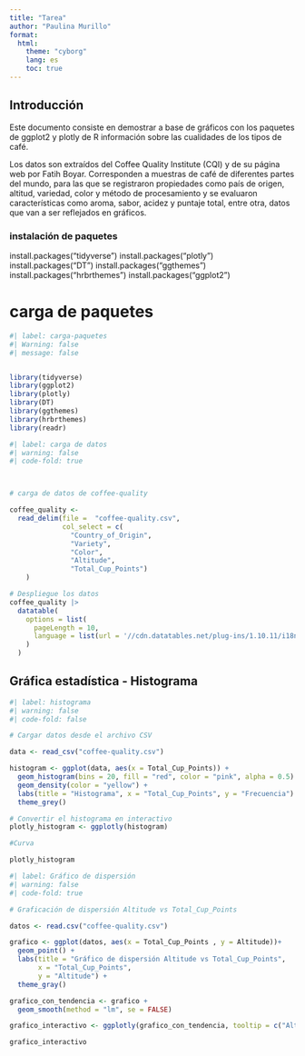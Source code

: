 ---
title: "Tarea"
author: "Paulina Murillo"
format: 
  html:
    theme: "cyborg"
    lang: es
    toc: true
---


## Introducción
Este documento consiste en demostrar a base de gráficos con los paquetes de ggplot2 y plotly de R información sobre las cualidades de los tipos de café.

Los datos son extraídos del Coffee Quality Institute (CQI) y de su página web por Fatih Boyar. Corresponden a muestras de café de diferentes partes del mundo, para las que se registraron propiedades como país de origen, altitud, variedad, color y método de procesamiento y se evaluaron características como aroma, sabor, acidez y puntaje total, entre otra, datos que van a ser reflejados en gráficos.


### instalación de paquetes

install.packages("tidyverse")
install.packages("plotly")
install.packages("DT")
install.packages("ggthemes")
install.packages("hrbrthemes")
install.packages("ggplot2")

# carga de paquetes
```{r}
#| label: carga-paquetes
#| Warning: false
#| message: false


library(tidyverse)
library(ggplot2)
library(plotly)
library(DT)
library(ggthemes)
library(hrbrthemes)
library(readr)
```

```{r}
#| label: carga de datos
#| warning: false
#| code-fold: true



# carga de datos de coffee-quality

coffee_quality <-
  read_delim(file =  "coffee-quality.csv",
             col_select = c(
               "Country_of_Origin",
               "Variety",
               "Color",
               "Altitude",
               "Total_Cup_Points")
    )

# Despliegue los datos
coffee_quality |>
  datatable(
    options = list(
      pageLength = 10,
      language = list(url = '//cdn.datatables.net/plug-ins/1.10.11/i18n/Spanish.json')
    )
  )

```

## Gráfica estadística - Histograma

```{r}
#| label: histograma
#| warning: false
#| code-fold: false

# Cargar datos desde el archivo CSV 

data <- read_csv("coffee-quality.csv")

histogram <- ggplot(data, aes(x = Total_Cup_Points)) +
  geom_histogram(bins = 20, fill = "red", color = "pink", alpha = 0.5) +
  geom_density(color = "yellow") +
  labs(title = "Histograma", x = "Total_Cup_Points", y = "Frecuencia") +
  theme_grey()

# Convertir el histograma en interactivo
plotly_histogram <- ggplotly(histogram)

#Curva

plotly_histogram


```


```{r}
#| label: Gráfico de dispersión 
#| warning: false
#| code-fold: true

# Graficación de dispersión Altitude vs Total_Cup_Points

datos <- read.csv("coffee-quality.csv")

grafico <- ggplot(datos, aes(x = Total_Cup_Points , y = Altitude))+
  geom_point() +
  labs(title = "Gráfico de dispersión Altitude vs Total_Cup_Points",
       x = "Total_Cup_Points",
       y = "Altitude") +
  theme_gray()

grafico_con_tendencia <- grafico +
  geom_smooth(method = "lm", se = FALSE)

grafico_interactivo <- ggplotly(grafico_con_tendencia, tooltip = c("Altitude", "Total_Cup_Points"))

grafico_interactivo

```

